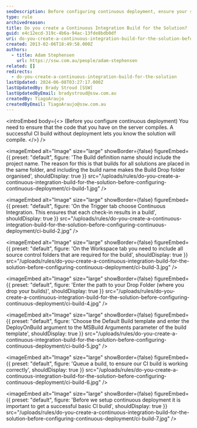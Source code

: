 ```yaml
---
seoDescription: Before configuring continuous deployment, ensure your solution compiles by creating a continuous integration build that verifies code quality.
type: rule
archivedreason:
title: Do you create a Continuous Integration Build for the Solution?
guid: e4c12ecd-319c-4b6a-94ac-13fde8bdb0df
uri: do-you-create-a-continuous-integration-build-for-the-solution-before-configuring-continuous-deployment
created: 2013-02-06T18:49:58.000Z
authors:
  - title: Adam Stephensen
    url: https://ssw.com.au/people/adam-stephensen
related: []
redirects:
  - do-you-create-a-continuous-integration-build-for-the-solution
lastUpdated: 2024-06-08T03:27:17.000Z
lastUpdatedBy: Brady Stroud [SSW]
lastUpdatedByEmail: bradystroud@ssw.com.au
createdBy: TiagoAraujo
createdByEmail: TiagoAraujo@ssw.com.au
---
```


<introEmbed
  body={<>
(Before you configure continuous deployment) You need to ensure that the code that you have on the server compiles. A successful CI build without deployment lets you know the solution will compile.
  </>}
/>

<imageEmbed
  alt="Image"
  size="large"
  showBorder={false}
  figureEmbed={{
    preset: "default",
    figure: 'The Build definition name should include the project name. The reason for this is that builds for all solutions are placed in the same folder, and including the build name makes the Build Drop folder organised',
    shouldDisplay: true
  }}
  src="/uploads/rules/do-you-create-a-continuous-integration-build-for-the-solution-before-configuring-continuous-deployment/ci-build-1.jpg"
/>


<imageEmbed
  alt="Image"
  size="large"
  showBorder={false}
  figureEmbed={{
    preset: "default",
    figure: 'On the Trigger tab choose Continuous Integration. This ensures that each check-in results in a build',
    shouldDisplay: true
  }}
  src="/uploads/rules/do-you-create-a-continuous-integration-build-for-the-solution-before-configuring-continuous-deployment/ci-build-2.jpg"
/>


<imageEmbed
  alt="Image"
  size="large"
  showBorder={false}
  figureEmbed={{
    preset: "default",
    figure: 'On the Workspace tab you need to include all source control folders that are required for the build',
    shouldDisplay: true
  }}
  src="/uploads/rules/do-you-create-a-continuous-integration-build-for-the-solution-before-configuring-continuous-deployment/ci-build-3.jpg"
/>


<imageEmbed
  alt="Image"
  size="large"
  showBorder={false}
  figureEmbed={{
    preset: "default",
    figure: 'Enter the path to your Drop Folder (where you drop your builds)',
    shouldDisplay: true
  }}
  src="/uploads/rules/do-you-create-a-continuous-integration-build-for-the-solution-before-configuring-continuous-deployment/ci-build-4.jpg"
/>


<imageEmbed
  alt="Image"
  size="large"
  showBorder={false}
  figureEmbed={{
    preset: "default",
    figure: 'Choose the Default Build template and enter the DeployOnBuild argument to the MSBuild Arguments parameter of the build template',
    shouldDisplay: true
  }}
  src="/uploads/rules/do-you-create-a-continuous-integration-build-for-the-solution-before-configuring-continuous-deployment/ci-build-5.jpg"
/>


<imageEmbed
  alt="Image"
  size="large"
  showBorder={false}
  figureEmbed={{
    preset: "default",
    figure: 'Queue a build, to ensure our CI build is working correctly',
    shouldDisplay: true
  }}
  src="/uploads/rules/do-you-create-a-continuous-integration-build-for-the-solution-before-configuring-continuous-deployment/ci-build-6.jpg"
/>


<imageEmbed
  alt="Image"
  size="large"
  showBorder={false}
  figureEmbed={{
    preset: "default",
    figure: 'Before we setup continuous deployment it is important to get a successful basic CI build',
    shouldDisplay: true
  }}
  src="/uploads/rules/do-you-create-a-continuous-integration-build-for-the-solution-before-configuring-continuous-deployment/ci-build-7.jpg"
/>
